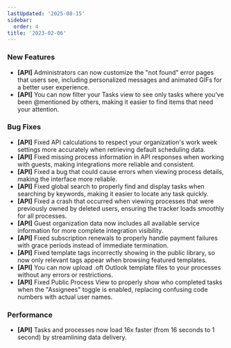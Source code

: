 ```yaml
---
lastUpdated: '2025-08-15'
sidebar:
  order: 4
title: '2023-02-06'
---
```


### New Features

- **[API]** Administrators can now customize the "not found" error pages that users see, including personalized messages and animated GIFs for a better user experience.
- **[API]** You can now filter your Tasks view to see only tasks where you've been @mentioned by others, making it easier to find items that need your attention.

### Bug Fixes

- **[API]** Fixed API calculations to respect your organization's work week settings more accurately when retrieving default scheduling data.
- **[API]** Fixed missing process information in API responses when working with guests, making integrations more reliable and consistent.
- **[API]** Fixed a bug that could cause errors when viewing process details, making the interface more reliable.
- **[API]** Fixed global search to properly find and display tasks when searching by keywords, making it easier to locate any task quickly.
- **[API]** Fixed a crash that occurred when viewing processes that were previously owned by deleted users, ensuring the tracker loads smoothly for all processes.
- **[API]** Guest organization data now includes all available service information for more complete integration visibility.
- **[API]** Fixed subscription renewals to properly handle payment failures with grace periods instead of immediate termination.
- **[API]** Fixed template tags incorrectly showing in the public library, so now only relevant tags appear when browsing featured templates.
- **[API]** You can now upload .oft Outlook template files to your processes without any errors or restrictions.
- **[API]** Fixed Public Process View to properly show who completed tasks when the "Assignees" toggle is enabled, replacing confusing code numbers with actual user names.

### Performance

- **[API]** Tasks and processes now load 16x faster (from 16 seconds to 1 second) by streamlining data delivery.